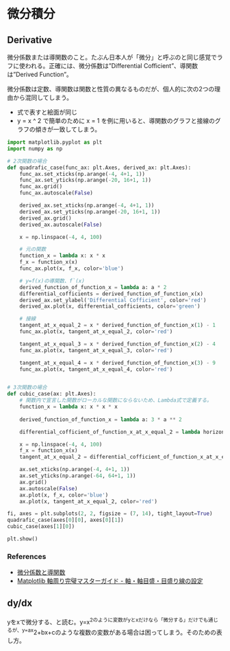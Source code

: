 # 微分積分

## Derivative

微分係数または導関数のこと。たぶん日本人が「微分」と呼ぶのと同じ感覚でラフに使われる。正確には、微分係数は"Differential Cofficient"、導関数は"Derived Function"。

微分係数は定数、導関数は関数と性質の異なるものだが、個人的に次の2つの理由から混同してしまう。

- 式で表すと絵面が同じ
- y = x ^ 2 で簡単のために x = 1 を例に用いると、導関数のグラフと接線のグラフの傾きが一致してしまう。

```python
import matplotlib.pyplot as plt
import numpy as np

# 2次関数の場合
def quadrafic_case(func_ax: plt.Axes, derived_ax: plt.Axes):
    func_ax.set_xticks(np.arange(-4, 4+1, 1))
    func_ax.set_yticks(np.arange(-20, 16+1, 1))
    func_ax.grid()
    func_ax.autoscale(False)

    derived_ax.set_xticks(np.arange(-4, 4+1, 1))
    derived_ax.set_yticks(np.arange(-20, 16+1, 1))
    derived_ax.grid()
    derived_ax.autoscale(False)

    x = np.linspace(-4, 4, 100)

    # 元の関数
    function_x = lambda x: x * x
    f_x = function_x(x)
    func_ax.plot(x, f_x, color='blue')

    # y=f(x)の導関数、f`(x)
    derived_function_of_function_x = lambda a: a * 2
    differential_cofficients = derived_function_of_function_x(x)
    derived_ax.set_ylabel('Differential Cofficient', color='red')
    derived_ax.plot(x, differential_cofficients, color='green')

    # 接線
    tangent_at_x_equal_2 = x * derived_function_of_function_x(1) - 1
    func_ax.plot(x, tangent_at_x_equal_2, color='red')

    tangent_at_x_equal_3 = x * derived_function_of_function_x(2) - 4
    func_ax.plot(x, tangent_at_x_equal_3, color='red')

    tangent_at_x_equal_4 = x * derived_function_of_function_x(3) - 9
    func_ax.plot(x, tangent_at_x_equal_4, color='red')


# 3次関数の場合
def cubic_case(ax: plt.Axes):
    # 関数内で宣言した関数がローカルな関数にならないため、Lambda式で定義する。
    function_x = lambda x: x * x * x
    
    derived_function_of_function_x = lambda a: 3 * a ** 2

    differential_cofficient_of_function_x_at_x_equal_2 = lambda horizontal: horizontal * derived_function_of_function_x(2)

    x = np.linspace(-4, 4, 100)
    f_x = function_x(x)
    tangent_at_x_equal_2 = differential_cofficient_of_function_x_at_x_equal_2(x) - 16

    ax.set_xticks(np.arange(-4, 4+1, 1))
    ax.set_yticks(np.arange(-64, 64+1, 1))
    ax.grid()
    ax.autoscale(False)
    ax.plot(x, f_x, color='blue')
    ax.plot(x, tangent_at_x_equal_2, color='red')

fi, axes = plt.subplots(2, 2, figsize = (7, 14), tight_layout=True)
quadrafic_case(axes[0][0], axes[0][1])
cubic_case(axes[1][0])

plt.show()
```

### References

- [微分係数と導関数](https://rikeilabo.com/differential-coefficient)
- [Matplotlib 軸周り完璧マスターガイド - 軸・軸目盛・目盛り線の設定](https://www.yutaka-note.com/entry/matplotlib_axis)

## dy/dx

yをxで微分する、と読む。y=x^2のように変数がyとxだけなら「微分する」だけでも通じるが、y=ax^2+bx+cのような複数の変数がある場合は困ってしまう。そのための表し方。
